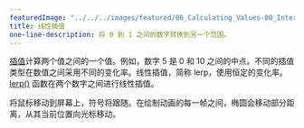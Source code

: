 ---
featuredImage: "../../../images/featured/06_Calculating_Values-00_Interpolate-thumbnail.png"
title: 线性插值
one-line-description: 将 0 到 1 之间的数字转换到另一个范围。
---

<a href="https://developer.mozilla.org/en-US/docs/Glossary/Interpolation" target="_blank">插值</a>计算两个值之间的一个值。例如，数字 5 是 0 和 10 之间的中点。不同的插值类型在数值之间采用不同的变化率。线性插值，简称 lerp，使用恒定的变化率。<a href="https://p5js.org/reference/#/p5/lerp" target="_blank">lerp()</a> 函数在两个数字之间进行线性插值。

将鼠标移动到屏幕上，符号将跟随。在绘制动画的每一帧之间，椭圆会移动部分距离，从其当前位置向光标移动。
